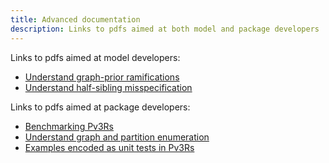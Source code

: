```yaml
---
title: Advanced documentation
description: Links to pdfs aimed at both model and package developers
---
```


Links to pdfs aimed at model developers:

- [Understand graph-prior ramifications](graph-prior.pdf)
- [Understand half-sibling misspecification](half-siblings.pdf)

Links to pdfs aimed at package developers: 

- [Benchmarking Pv3Rs](benchmark.pdf)
- [Understand graph and partition enumeration](enumerate.pdf)
- [Examples encoded as unit tests in Pv3Rs](examples.pdf)

